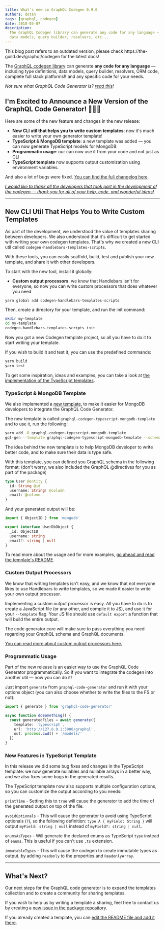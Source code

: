 ```yaml
---
title: What's new in GraphQL Codegen 0.9.0
authors: dotan
tags: [graphql, codegen]
date: 2018-05-07
description:
  The GraphQL Codegen library can generate any code for any language — including type definitions,
  data models, query builder, resolvers, etc...
---
```


<Callout type="warning">
  This blog post refers to an outdated version, please check https://the-guild.dev/graphql/codegen
  for the latest docs!
</Callout>

The [GraphQL codegen library](https://github.com/dotansimha/graphql-code-generator) can generate
**any code for any language** — including type definitions, data models, query builder, resolvers,
ORM code, complete full stack platforms!! and any specific code for your needs.

_Not sure what GraphQL Code Generator is? [read this](/blog/graphql-code-generator)!_

## I'm Excited to Announce a New Version of the GraphQL Code Generator! 🎉🎉🎉

Here are some of the new feature and changes in the new release:

- **New CLI util that helps you to write custom templates**: now it's much easier to write your own
  generator template!
- **TypeScript & MongoDB template**: a new template was added — you can now generate TypeScript
  models for MongoDB
- **Programmatic usage**: our can now use it from your code and not just as CLI
- **TypeScript template** now supports output customization using environment variables.

And also a lot of bugs were fixed.
[You can find the full changelog here](https://github.com/dotansimha/graphql-code-generator/blob/master/CHANGELOG.md#090-2018-05-07).

[_I would like to thank all the developers that took part in the development of the codegen — thank you for all of your help, code, and wonderful ideas!_](https://github.com/dotansimha/graphql-code-generator/graphs/contributors)

---

## New CLI Util That Helps You to Write Custom Templates

As part of the development, we understood the value of templates sharing between developers. We also
understood that it's difficult to get started with writing your own codegen templates. That's why we
created a new CLI util called `codegen-handlebars-templates-scripts`.

With these tools, you can easily scaffold, build, test and publish your new template, and share it
with other developers.

To start with the new tool, install it globally:

- **Custom output processors**: we know that Handlebars isn't for everyone, so now you can write
  custom processors that does whatever you need

```sh
yarn global add codegen-handlebars-templates-scripts
```

Then, create a directory for your template, and run the init command:

```bash
mkdir my-template
cd my-template
codegen-handlebars-templates-scripts init
```

Now you got a new Codegen template project, so all you have to do it to start writing your template.

If you wish to build it and test it, you can use the predefined commands:

```bash
yarn build
yarn test
```

To get some inspiration, ideas and examples, you can take a look at
[the implementation of the TypeScript templates](https://github.com/dotansimha/graphql-code-generator/tree/master/packages/templates/typescript).

### TypeScript & MongoDB Template

We also implemented a
[new template](https://github.com/dotansimha/graphql-code-generator/tree/master/packages/templates/typescript-mongodb),
to make it easier for MongoDB developers to integrate the GraphQL Code Generator.

The new template is called `graphql-codegen-typescript-mongodb-template` and to use it, run the
following:

```bash
yarn add -D graphql-codegen-typescript-mongodb-template
gql-gen --template graphql-codegen-typescript-mongodb-template --schema ...
```

The idea behind the new template is to help MongoDB developer to write better code, and to make sure
their data is type safe.

With this template, you can defined you GraphQL schema in the following format: (don't worry, we
also included the GraphQL @directives for you as part of the package)

```graphql
type User @entity {
  id: String @id
  username: String! @column
  email: @column
}
```

And your generated output will be:

```typescript
import { ObjectID } from 'mongodb'

export interface UserDbObject {
  _id: ObjectID
  username: string
  email?: string | null
}
```

To read more about the usage and for more examples,
[go ahead and read the template's README](https://github.com/dotansimha/graphql-code-generator/blob/master/packages/templates/typescript-mongodb/README.md).

### Custom Output Processors

We know that writing templates isn't easy, and we know that not everyone likes to use Handlebars to
write templates, so we made it easier to write your own output processor.

Implementing a custom output processor is easy. All you have to do is to create a JavaScript file
(or any other, and compile it to JS), and use it for your `--template` flag. Your JS file should use
`default export` a function that will build the entire output.

The code generator core will make sure to pass everything you need regarding your GraphQL schema and
GraphQL documents.

[You can read more about custom output processors here.](https://github.com/dotansimha/graphql-code-generator/tree/master/packages/templates#write-your-own-output-processor)

### Programmatic Usage

Part of the new release is an easier way to use the GraphQL Code Generator programmatically. So if
you want to integrate the codegen into another util — now you can do it!

Just import `generate` from `graphql-code-generator` and run it with your options object (you can
also choose whether to write the files to the FS or not):

```typescript
import { generate } from 'graphql-code-generator'

async function doSomething() {
  const generatedFiles = await generate({
    template: 'typescript',
    url: 'http://127.0.0.1:3000/graphql',
    out: process.cwd() + '/models/'
  })
}
```

### New Features in TypeScript Template

In this release we did some bug fixes and changes in the TypeScript template: we now generate
nullables and nullable arrays in a better way, and we also fixes some bugs in the generated results.

The TypeScript template now also supports multiple configuration options, so you can customize the
output according to you needs:

`printTime` - Setting this to `true` will cause the generator to add the time of the generated
output on top of the file.

`avoidOptionals` - This will cause the generator to avoid using TypeScript optionals (`?`), so the
following definition: `type A { myField: String }` will output `myField: string | null` instead of
`myField?: string | null`.

`enumsAsTypes` - Will generate the declared enums as TypeScript `type` instead of `enums`. This is
useful if you can't use `.ts` extension.

`immutableTypes` - This will cause the codegen to create immutable types as output, by adding
`readonly` to the properties and `ReadonlyArray`.

---

## What's Next?

Our next steps for the GraphQL code generator is to expand the templates collection and to create a
community for sharing templates.

If you wish to help us by writing a template a sharing, feel free to contact us by creating a
[new issue in the package repository](https://github.com/dotansimha/graphql-code-generator/issues/new).

If you already created a template, you can
[edit the README file and add it there](https://github.com/dotansimha/graphql-code-generator/edit/master/README.md#L61).
